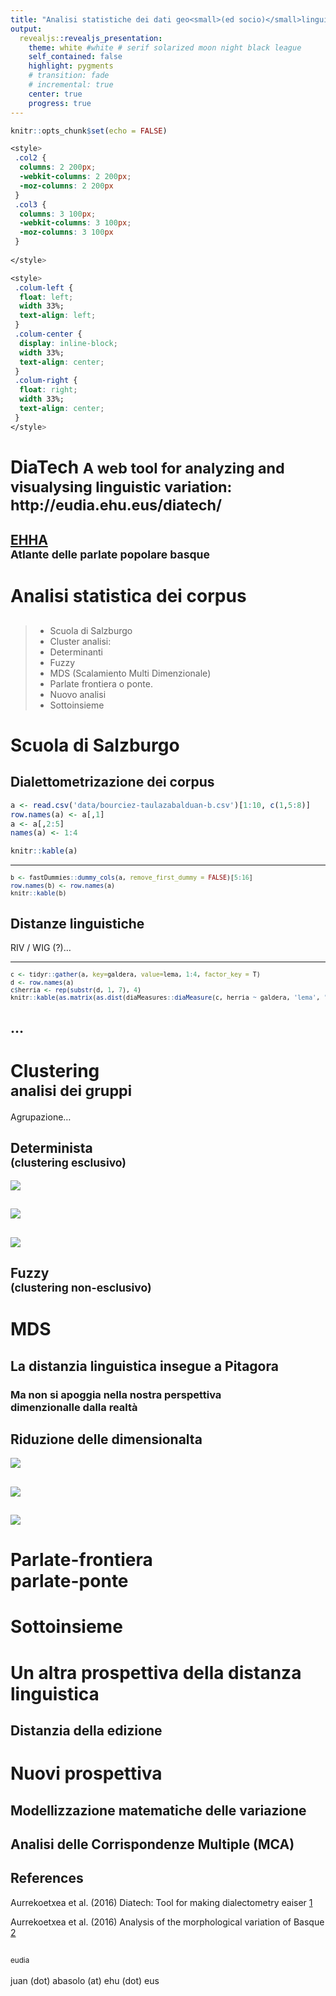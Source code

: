 ```yaml
---
title: "Analisi statistiche dei dati geo<small>(ed socio)</small>linguistici"
output:
  revealjs::revealjs_presentation:
    theme: white #white # serif solarized moon night black league 
    self_contained: false
    highlight: pygments
    # transition: fade
    # incremental: true
    center: true
    progress: true
---
```


<style>
.slide-background:first-child {
  background-color: #f19143;
}
</style>

```r
knitr::opts_chunk$set(echo = FALSE)
```

```css
<style>
 .col2 {
  columns: 2 200px;
  -webkit-columns: 2 200px;
  -moz-columns: 2 200px
 }
 .col3 {
  columns: 3 100px;
  -webkit-columns: 3 100px;
  -moz-columns: 3 100px
 }
 
</style>

<style>
 .colum-left {
  float: left;
  width 33%;
  text-align: left;
 }
 .colum-center {
  display: inline-block;
  width 33%;
  text-align: center;
 }
 .colum-right {
  float: right;
  width 33%;
  text-align: center;
 }
</style>
```



# DiaTech <small>A web tool for analyzing and visualysing linguistic variation:<br> http://eudia.ehu.eus/diatech/</small>

## [EHHA](https://www.euskaltzaindia.eus/index.php?option=com_ehha&view=frontpage&Itemid=466&lang=eu&gaia=Izen+morfologia%3A+izen+arrunten+deklinabide) <br> <small>Atlante delle parlate popolare basque</small>

# Analisi statistica dei corpus {data-background=#e88b40}

## 

>- Scuola di Salzburgo
>- Cluster analisi:
  >- Determinanti
  >- Fuzzy
>- MDS (Scalamiento Multi Dimenzionale)
>- Parlate frontiera o ponte. 
>- Nuovo analisi
>- Sottoinsieme

# Scuola di Salzburgo {data-background=#d87f3b}

## Dialettometrizazione dei corpus

```r
a <- read.csv('data/bourciez-taulazabalduan-b.csv')[1:10, c(1,5:8)]
row.names(a) <- a[,1]
a <- a[,2:5]
names(a) <- 1:4

knitr::kable(a)
```

---

<small>

```r
b <- fastDummies::dummy_cols(a, remove_first_dummy = FALSE)[5:16]
row.names(b) <- row.names(a)
knitr::kable(b)
```

</small>

## Distanze linguistiche

RIV / WIG (?)...

---

<small>

```r
c <- tidyr::gather(a, key=galdera, value=lema, 1:4, factor_key = T)
d <- row.names(a)
c$herria <- rep(substr(d, 1, 7), 4)
knitr::kable(as.matrix(as.dist(diaMeasures::diaMeasure(c, herria ~ galdera, 'lema', 'iri'))))
```

</small>

## ...

# Clustering <br><small>analisi dei gruppi</small>  {data-background=#d07a39}

Agrupazione...

## Determinista <br><small>(clustering esclusivo)</small>

![](images/2019-06-24_202228.png)

## ![](images/image_resized.png)

## ![](images/image(1).png)

## Fuzzy  <br><small>(clustering non-esclusivo)</small>

# MDS {data-background=#af6530}

## La distanzia linguistica insegue a Pitagora

### Ma non si apoggia nella nostra perspettiva <br> dimenzionalle dalla realtà

## Riduzione delle dimensionalta

![](images/2019-06-24_202545.png)

## ![](images/image(2).png)

## ![](images/image(3).png)

# Parlate-frontiera <br> parlate-ponte {data-background=#7c4722}

## 

# Sottoinsieme {data-background=#6f3e1d}

## 

# Un altra prospettiva della distanza linguistica {data-background=#593218}

## Distanzia della edizione

# Nuovi prospettiva {data-background=#381f0f}

## Modellizzazione matematiche delle variazione

## Analisi delle Corrispondenze Multiple (MCA) 


## References

Aurrekoetxea et al. (2016) Diatech: Tool for making dialectometry eaiser [1](papers/Aurrekoetxea_et_al_2016_Diatech.pdf)

Aurrekoetxea et al. (2016) Analysis of the morphological variation of Basque [2](papers/Aurrekoetxea_2016_Analysis_of_the.pdf)

## {data-background=#1a0e07}

<small>eudia</small><br><br>juan (dot) abasolo (at) ehu (dot) eus